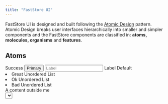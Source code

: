 ```yaml
---
title: "FastStore UI"
---
```

FastStore UI is designed and built following the [Atomic Design](https://bradfrost.com/blog/post/atomic-web-design/) pattern.
Atomic Design breaks user interfaces hierarchically into smaller and simpler components and the FastStore components are classified in: **atoms, molecules, organisms** and **features**.

## Atoms

<CardList columns={4}>
  <CardItem
    title="Badge"
    description="Badges are status descriptors used to emphasize an item's state."
    actionPath="/docs/guides/faststore/atoms-badge"
  >
    <Badge variant="success">Success</Badge>
  </CardItem>
  <CardItem
    title="Button"
    description="Buttons indicate actions that users can take, like adding an item to the cart."
    actionPath="/docs/guides/faststore/atoms-button"
  >
    <Button variant="primary">Primary</Button>
  </CardItem>
  <CardItem
    title="Checkbox"
    description="Checkboxes allow users to toggle an option on or off."
    actionPath="/docs/guides/faststore/atoms-checkbox"
  >
    <Checkbox checked readOnly />
  </CardItem>
  <CardItem
    title="Icon"
    description="Icons are simplified graphics used to represent concepts and help users navigate the UI."
    actionPath="/docs/guides/faststore/atoms-icon"
  >
    <Icon name="ShoppingCart" weight="regular" width={24} height={24} />
  </CardItem>
  <CardItem
    title="Input"
    description="Fields used to get user inputs."
    actionPath="/docs/guides/faststore/atoms-input"
  >
    <Input placeholder="Label" id="inputfield-default" />
  </CardItem>
  <CardItem
    title="Label"
    description="Describes the meaning of input fields."
    actionPath="/docs/guides/faststore/atoms-label"
  >
    <Label>Label</Label>
  </CardItem>
  <CardItem
    title="Link"
    description="Performs the same behavior of a regular anchor tag (`a`), but can be used as any HTML tag and component."
    actionPath="/docs/guides/faststore/atoms-link"
  >
    <Link variant="default">Default</Link>
  </CardItem>
  <CardItem
    title="List"
    description="Lists group related content. They can be ordered or unordered."
    actionPath="/docs/guides/faststore/atoms-list"
  >
    <List marker>
      <li>Great Unordered List</li>
      <li>Ok Unordered List</li>
      <li>Bad Unordered List</li>
    </List>
  </CardItem>
  <CardItem
    title="Loader"
    description="Loaders provide a visual cue that an action is being processed."
    actionPath="/docs/guides/faststore/atoms-loader"
  >
    <Loader />
  </CardItem>
  <CardItem
    title="Overlay"
    description="Overlays provide contextual information on top of the current layer of the interface."
    actionPath="/docs/guides/faststore/atoms-overlay"
  >
    <div
      style={{
        position: 'relative',
        height: '8rem',
        width: '100%',
        textAlign: 'center',
      }}
    >
      A content outside me
      <Overlay style={{ position: 'absolute' }} />
    </div>
  </CardItem>
  <CardItem
    title="Price"
    description="Used to display the price of a given product, discount and total values."
    actionPath="/docs/guides/faststore/atoms-price"
  >
    <Price value={62.5} variant="selling" />
  </CardItem>
  <CardItem
    title="Radio"
    description="Allow users to select one option from a set."
    actionPath="/docs/guides/faststore/atoms-radio"
  >
    <Radio checked readOnly />
  </CardItem>
  <CardItem
    title="Select"
    description="Select components allow users to pick an option from a predefined list."
    actionPath="/docs/guides/faststore/atoms-select"
  >
    <Select
      id="select-overview-default"
      options={{
        great: 'Great',
        ok: 'Ok',
        bad: 'Bad',
      }}
    />
  </CardItem>
  <CardItem
    title="Skeleton"
    description="Improves the store's experience and perceived performance through loading placeholders."
    actionPath="/docs/guides/faststore/atoms-skeleton"
  >
    <Skeleton size={{ width: '150px', height: '80px' }} borderRadius="32px" />
  </CardItem>
  <CardItem
    title="Slider"
    description="Allows users to select a single value from a range."
    actionPath="/docs/guides/faststore/atoms-slider"
  >
    <Slider
      max={{ absolute: 500, selected: 250 }}
      min={{ absolute: 0, selected: 100 }}
      absoluteValuesLabel={{ min: '0', max: '500' }}
    />
  </CardItem>
  <CardItem
    title="SROnly"
    description="Hides an element visually. Improve accessibility by providing text to screen readers when applied."
    actionPath="/docs/guides/faststore/atoms-sr-only"
  >
    <SROnly text="visually hidden text" />
  </CardItem>
</CardList>

---

## Molecules

<CardList columns={3}>
  <CardItem
    title="Accordion"
    description="Displays an expandable/collapsible list of items."
    actionPath="/docs/guides/faststore/molecules-accordion"
  >
    <UsageAccordionMultiple/>
  </CardItem>
  <CardItem
    title="Alert"
    description="Displays short messages related to the behavior of a system, feature or page."
    actionPath="/docs/guides/faststore/molecules-alert"
  >
    <Alert link={{ children: 'Link', href: '#' }} dismissible>
      Alert message
    </Alert>
  </CardItem>
  <CardItem
    title="Breadcrumb"
    description="Indicates the user's location in a website hierarchy."
    actionPath="/docs/guides/faststore/molecules-breadcrumb"
    zoomOut
  >
    <Breadcrumb breadcrumbList={breadcrumbList} />
  </CardItem>
  <CardItem
    title="Buy Button"
    description="Intends to send the user to the checkout/cart step directly."
    actionPath="/docs/guides/faststore/molecules-breadcrumb"
  >
    <BuyButton>Buy Now</BuyButton>
  </CardItem>
  {/* <CardItem
    title="Carousel"
    description="Slides through multiple elements using custom controls."
    actionPath="/docs/guides/faststore/molecules-carousel"
  >
    <CarouselUsage />
  </CardItem> */}
  <CardItem
    title="Cart Item"
    description="Used to present the summarized information of a product inside the Cart."
    actionPath="/docs/guides/faststore/molecules-cart-item"
  >
    <CartItem
      price={{
        value: product.offers.offers[0].price,
        listPrice: product.offers.offers[0].listPrice,
        formatter: useFormattedPrice,
      }}
      quantity={3}
    >
      <CartItemImage>
        <img
          data-fs-image
          src={product.image[0].url}
          alt={product.image[0].alternateName}
        />
      </CartItemImage>
      <CartItemSummary
        title={product.isVariantOf.name}
        activeVariations={activeVariations}
      />
    </CartItem>
  </CardItem>
  <CardItem
    title="Checkbox Field"
    description={
      <>
        Wraps a <code>Checkbox</code> input and its corresponding{' '}
        <code>Label</code>. It allows users to select one option from a set.
      </>
    }
    actionPath="/docs/guides/faststore/molecules-checkbox-field"
  >
    <CheckboxField label="Default" id="checkboxfield-default" />
  </CardItem>
  <CardItem
    title="Discount Badge"
    description={
      <>
        A custom <code>Badge</code> that display product's discounts.
      </>
    }
    actionPath="/docs/guides/faststore/molecules-discount-badge"
  >
    <DiscountBadge listPrice={80} spotPrice={40} />
  </CardItem>
  <CardItem
    title="Dropdown"
    description="Displays a set of actions/items to the user, usually used to show a menu of options."
    actionPath="/docs/guides/faststore/molecules-dropdown"
  >
    <Dropdown>
      <DropdownButton icon={<Icon name="CaretDown" />}>
        {'Dropdown'}
      </DropdownButton>
      <DropdownMenu>
        <DropdownItem icon={<Icon name="ArrowElbowDownRight" />}>
          {'Dropdown Item 1'}
        </DropdownItem>
        <DropdownItem icon={<Icon name="ArrowElbowDownRight" />}>
          {'Dropdown Item 2'}
        </DropdownItem>
      </DropdownMenu>
    </Dropdown>
  </CardItem>
  <CardItem
    title="Gift"
    description="Displays an additional item to purchase as a gift."
    actionPath="/docs/guides/faststore/molecules-gift"
  >
    <Gift icon={<Icon name="Tag" />}>
      <GiftImage>
        <img
          src="https://storeframework.vtexassets.com/arquivos/ids/190902/unsplash-magic-mouse.jpg?v=637800136963870000"
          alt="Magicwhite"
          width={89}
          height={89}
        />
      </GiftImage>
      <GiftContent
        productName="Apple Magic Mouse"
        price={{ value: 999, listPrice: 999, formatter: useFormattedPrice }}
      />
    </Gift>
  </CardItem>
  <CardItem
    title="Icon Button"
    description="icons that trigger some sort of action, such as adding an item to the cart."
    actionPath="/docs/guides/faststore/molecules-discount-badge"
  >
    <IconButton icon={<Icon name="ShoppingCart" />} aria-label="Buy" />
  </CardItem>
  <CardItem
    title="Input Field"
    description={
      <>
        Wraps an <code>Input</code> and its corresponding <code>Label</code>.
      </>
    }
    actionPath="/docs/guides/faststore/molecules-input-field"
  >
    <InputField label="Input w/ Action" id="inputfield-action" actionable />
  </CardItem>
  <CardItem
    title="Link Button"
    description={
      <>
        Visuallly replicates a <code>Button</code>, however acts as a link to
        navigate users between pages.
      </>
    }
    actionPath="/docs/guides/faststore/molecules-link-button"
  >
    <LinkButton href="#">Link Button</LinkButton>
  </CardItem>
  <CardItem
    title="Modal"
    description="Are dialog windows that sit on top of an application's main view."
    actionPath="/docs/guides/faststore/molecules-modal"
  >
    <UIProvider>
      <ModalBase />
    </UIProvider>
  </CardItem>
  <CardItem
    title="Navbar Links"
    description="Used to display a set of navigation links that self adapts on mobile or desktop screens."
    actionPath="/docs/guides/faststore/molecules-navbar-links"
    zoomOut
  >
    <NavbarLinksUsage />
  </CardItem>
  <CardItem
    title="Order Summary"
    description="Provides a summary of the items in the cart, including the total price, related shipping tax, and discounts."
    actionPath="/docs/guides/faststore/molecules-order-summary"
    fullWidth
  >
    <OrderSummary
      subtotalLabel="Subtotal (3 products)"
      subtotalValue={useFormattedPrice(1200)}
      discountValue={`-${useFormattedPrice(100)}`}
      totalValue={useFormattedPrice(1100)}
    />
  </CardItem>
  <CardItem
    title="Product Card"
    description="Displays summarized information about a product."
    actionPath="/docs/guides/faststore/molecules-product-card"
  >
    <ProductCard bordered>
      <ProductCardImage>
        <img
          data-fs-image
          src={product.image[1].url}
          alt={product.image[1].alternateName}
        />
      </ProductCardImage>
      <ProductCardContent
        title="Mouse"
        price={{
          value: product.offers.offers[0].price,
          listPrice: product.offers.offers[0].listPrice,
          formatter: useFormattedPrice,
        }}
        ratingValue={3.5}
      />
    </ProductCard>
  </CardItem>
  <CardItem
    title="Product Title"
    description="Used on Product Details Page, wraps the product name, a product label and the rating."
    actionPath="/docs/guides/faststore/molecules-product-title"
    fullWidth
  >
    <ProductTitle
      title={<h1>Apple Mouse</h1>}
      label={<DiscountBadge size="big" listPrice={100} spotPrice={90} />}
      refNumber="99995945"
      ratingValue={4}
    />
  </CardItem>
  <CardItem
    title="Quantity Selector"
    description="Allows customers to select the quantity of a given product to purchase."
    actionPath="/docs/guides/faststore/molecules-quantity-selector"
  >
    <QuantitySelector min={1} max={10} initial={5} />
  </CardItem>
  <CardItem
    title="Radio Field"
    description={
      <>
        Wraps a <code>Radio</code> input and its corresponding{' '}
        <code>Label</code>. It allows users to select one option from a set.
      </>
    }
    actionPath="/docs/guides/faststore/molecules-radio-field"
  >
    <RadioField label="Checked" id="radiofield-checked" checked readOnly />
  </CardItem>
  <CardItem
    title="Radio Group"
    description="Allows users to select a single option from a list of two or more mutually exclusive options."
    actionPath="/docs/guides/faststore/molecules-radio-group"
  >
    <RadioGroup name="radiogroup">
      <RadioField label="First" name="radiogroup" id="radiofield-first" />
      <RadioField label="Second" name="radiogroup" id="radiofield-second" />
      <RadioField label="Third" name="radiogroup" id="radiofield-third" />
    </RadioGroup>
  </CardItem>
  <CardItem
    title="Rating"
    description="Displays the average rating of a product based on other shoppers' feedback and reviews."
    actionPath="/docs/guides/faststore/molecules-rating"
  >
    <Rating value={3.5} icon={<Icon name="Star" />} />
  </CardItem>
  <CardItem
    title="Region Bar"
    description={
      <>
        Trigger the <code>RegionModal</code> and is part of{' '}
        <code>Regionalization</code> feature.
      </>
    }
    actionPath="/docs/guides/faststore/molecules-region-bar"
  >
    <RegionBar icon={<Icon name="MapPin" />} label="Set your location" />
  </CardItem>
  <CardItem
    title="Search Auto Complete"
    description={
      <>
        Lists auto completing suggestions based on searched term. This component
        is part of the <code>Search</code> feature.
      </>
    }
    actionPath="/docs/guides/faststore/molecules-search-auto-complete"
  >
    <SearchAutoComplete>
      {suggestions?.map((suggestion) => (
        <SearchAutoCompleteTerm
          key={suggestion.value}
          term={searchContent}
          suggestion={suggestion.value}
          linkProps={{ href: '#' }}
        />
      ))}
    </SearchAutoComplete>
  </CardItem>
  <CardItem
    title="Search Dropdown"
    description={
      <>
        Combines all <code>Search</code> components to show all options in{' '}
        <code>SearchInput</code>. This component is part of the{' '}
        <code>Search</code> feature.
      </>
    }
    actionPath="/docs/guides/faststore/molecules-search-dropdown"
    zoomOut
  >
    <SearchDropdownUsage term="App" products={product} />
  </CardItem>
  <CardItem
    title="Search History"
    description={
      <>
        Responsible for showing the latest terms searched by a user. This
        component is part of the <code>Search</code> feature.
      </>
    }
    actionPath="/docs/guides/faststore/molecules-search-history"
  >
    <SearchHistory title="History">
      <SearchHistoryTerm value="Headphone" linkProps={{ href: '#' }} />
      <SearchHistoryTerm value="Audio & Video" linkProps={{ href: '#' }} />
      <SearchHistoryTerm value="mh-7000" linkProps={{ href: '#' }} />
    </SearchHistory>
  </CardItem>
  <CardItem
    title="Search Input Field"
    description={
      <>
        An <code>InputField</code> with a search button. This component is part
        of the <code>Search</code> feature.
      </>
    }
    actionPath="/docs/guides/faststore/molecules-search-input-field"
  >
    <SearchInputField onSubmit={() => {}} />
  </CardItem>
  <CardItem
    title="Search Products"
    description={
      <>
        Shows details of the suggested products. This component is part of the{' '}
        <code>Search</code> feature.
      </>
    }
    actionPath="/docs/guides/faststore/molecules-search-products"
  >
    <SearchProducts>
      <SearchProductItem linkProps={{ href: '#' }}>
        <SearchProductItemImage>
          <img
            data-fs-image
            src={product.image[1].url}
            alt={product.image[1].alternateName}
          />
        </SearchProductItemImage>
        <SearchProductItemContent
          title={product.isVariantOf.name}
          price={{
            value: product.offers.offers[0].price,
            listPrice: product.offers.offers[0].listPrice,
            formatter: useFormattedPrice,
          }}
        />
      </SearchProductItem>
      <SearchProductItem linkProps={{ href: '#' }}>
        <SearchProductItemImage>
          <img
            data-fs-image
            src={product.image[1].url}
            alt={product.image[1].alternateName}
          />
        </SearchProductItemImage>
        <SearchProductItemContent
          title={product.isVariantOf.name}
          price={{
            value: product.offers.offers[0].price,
            listPrice: product.offers.offers[0].listPrice,
            formatter: useFormattedPrice,
          }}
        />
      </SearchProductItem>
    </SearchProducts>
  </CardItem>
  <CardItem
    title="Search Top"
    description={
      <>
        Displays the most searched terms by customers. This component is part of
        the <code>Search</code> feature.
      </>
    }
    actionPath="/docs/guides/faststore/molecules-search-top"
  >
    <SearchTop title="Top Search">
      <SearchTopTerm value="Notebooks" linkProps={{ href: '#' }} index={0} />
      <SearchTopTerm
        value="Laser Printer"
        linkProps={{ href: '#' }}
        index={1}
      />
      <SearchTopTerm
        value="Bluetooth Keyboard"
        linkProps={{ href: '#' }}
        index={2}
      />
    </SearchTop>
  </CardItem>
  <CardItem
    title="Select Field"
    description={
      <>
        Wraps a <code>Select</code> input and its corresponding{' '}
        <code>Label</code>. It allows users to select one option from a set.
      </>
    }
    actionPath="/docs/guides/faststore/molecules-select-field"
  >
    <SelectField
      id="select-overview-default"
      label="Select a Status:"
      options={{
        great: 'Great',
        ok: 'Ok',
        bad: 'Bad',
      }}
    />
  </CardItem>
  <CardItem
    title="SKU Selector"
    description="Used in Product Details Pages (PDPs) to display all the available variants for a given product."
    actionPath="/docs/guides/faststore/molecules-sku-selector"
  >
    <SkuSelectorColor />
  </CardItem>
  <CardItem
    title="Table"
    description="Displays information in a friendly way, allowing users to scan for details quickly."
    actionPath="/docs/guides/faststore/molecules-table"
  >
    <Table variant="bordered">
      <TableHead>
        <TableRow>
          <TableCell scope="col" variant="header" align="left">
            Bordered
          </TableCell>
          <TableCell scope="col" variant="header" align="right">
            Total
          </TableCell>
        </TableRow>
      </TableHead>
      <TableBody>
        {options.map((option) => (
          <TableRow key={option.numberOfInstallments}>
            <TableCell variant="header" align="left">
              {option.numberOfInstallments}x
            </TableCell>
            <TableCell align="right">
              <Price formatter={useFormattedPrice} value={option.total} />
            </TableCell>
          </TableRow>
        ))}
      </TableBody>
    </Table>
  </CardItem>
  <CardItem
    title="Tag"
    description={
      <>
        Are an interactive <code>Badge</code>. By default, its have a close
        button.
      </>
    }
    actionPath="/docs/guides/faststore/molecules-tag"
  >
    <Tag variant="highlighted" label="Tag" onClose={() => {}} />
  </CardItem>
  <CardItem
    title="Toast"
    description="Used to display notifications."
    actionPath="/docs/guides/faststore/molecules-toast"
  >
    <UIProvider>
      <ToastUsage
        message={'Simple Toast message.'}
        status={'INFO'}
        btnLabel="Simple Toast"
      />
    </UIProvider>
  </CardItem>
  <CardItem
    title="Toggle"
    description="A customized checkbox input styled to look like a switch button."
    actionPath="/docs/guides/faststore/molecules-toggle"
  >
    <Toggle id="toggle-default-checked" checked readOnly />
  </CardItem>
  <CardItem
    title="Toggle Field"
    description={
      <>
        Toggle Field wraps a <code>Toggle</code> input and its corresponding{' '}
        <code>Label</code>.
      </>
    }
    actionPath="/docs/guides/faststore/molecules-toggle-field"
  >
    <ToggleField id="toggle-field-default" label="Label" />
  </CardItem>
</CardList>

---

## Organisms

<CardList columns={3}>
  <CardItem
    title="Banner Text"
    description="Used for advertising brands, products, and/or collections."
    actionPath="/docs/guides/faststore/organisms/banner-text"
    zoomOut
  >
    <BannerText>
      <BannerTextContent
        title="Explore more about our amazing products"
        caption="All the amazing products from the brands we partner with."
        link="/"
        linkText="See more"
      />
    </BannerText>
  </CardItem>
  <CardItem
    title="Cart Sidebar"
    description="Displays the summary of items added to the cart along with detailed information, and checkout option."
    actionPath="/docs/guides/faststore/organisms/cart-sidebar"
  >
    <UIProvider>
      <CartSidebarUsage />
    </UIProvider>
  </CardItem>
  <CardItem
    title="Empty State"
    description="Used to represent an empty state."
    actionPath="/docs/guides/faststore/organisms/empty-state"
    zoomOut
  >
    <EmptyState
      title="Your Cart is empty"
      titleIcon={
        <Icon name="ShoppingCart" width={56} height={56} weight="thin" />
      }
    >
      <Button variant="secondary">Start Shopping</Button>
    </EmptyState>
  </CardItem>
  <CardItem
    title="Filter"
    description="Filters products inside the Product Listing Page (PLP) and Search Page."
    actionPath="/docs/guides/faststore/organisms/filter"
    containerStyle={{ alignItems: 'flex-start' }}
  >
    <UIProvider>
      <SearchProvider onChange={() => ({})}>
        <FilterUsage />
      </SearchProvider>
    </UIProvider>
  </CardItem>
  <CardItem
    title="Filter Slider"
    description={
      <>
        The mobile <code>Filter</code> view that is rendered inside a <code>SlideOver</code> component.
      </>
    }
    actionPath="/docs/guides/faststore/organisms/filter-slider"
  >
    <UIProvider>
      <SearchProvider onChange={() => ({})}>
        <FilterUsage onlyMobile={true} />
      </SearchProvider>
    </UIProvider>
  </CardItem>
  <CardItem
    title="Hero"
    description="Full-width banner presented on the above-the-fold section of a web page."
    actionPath="/docs/guides/faststore/organisms/hero"
    zoomOut
  >
    <Hero>
      <HeroImage>
        <img
          alt="Controller on a table"
          src="https://storeframework.vtexassets.com/arquivos/ids/190897/Photo.jpg"
        />
      </HeroImage>
      <HeroHeader
        title="Explore our products"
        subtitle="All the amazing products from the brands we partner with."
        link="/"
        linkText="See more"
      />
    </Hero>
  </CardItem>
  <CardItem
    title="Image Gallery"
    description="Used when you want to display a series of photos in a gallery on a post or page."
    actionPath="/docs/guides/faststore/organisms/image-gallery"
    zoomOut
  >
    <ImageGalleryUsage images={imagesUsage} />
  </CardItem>
  <CardItem
    title="Navbar"
    description="Represents the page header and groups features like Search and Regionalization."
    actionPath="/docs/guides/faststore/organisms/navbar"
    zoomOut
  >
    <UIProvider>
      <NavbarUsage />
    </UIProvider>
  </CardItem>
  <CardItem
    title="Navbar Slider"
    description={
      <>
        As part of the <code>Navbar</code>, this component is its{' '}
        <strong>mobile version</strong> used to list the navigation links
        through the <code>NavbarLinks</code>.
      </>
    }
    actionPath="/docs/guides/faststore/organisms/navbar-slider"
  >
    <UIProvider>
      <NavbarSliderUsage />
    </UIProvider>
  </CardItem>
  <CardItem
    title="Out of Stock"
    description="Used to announce to users that the product is out of stock."
    actionPath="/docs/guides/faststore/organisms/out-of-stock"
  >
    <OutOfStock
      title="Out of Stock"
      subtitle="Notify me when available"
      inputLabel="Email"
      buttonLabel="Notify Me"
      onSubmit={() => {}}
      disabled={false}
    />
  </CardItem>
  <CardItem
    title="Payment Methods"
    description="Displays the logos of the available payment options in a store."
    actionPath="/docs/guides/faststore/organisms/payment-methods"
  >
    <PaymentMethods title={<h3>Payment Methods</h3>} flagList={flags} />
  </CardItem>
  <CardItem
    title="Price Range"
    description={
      <>
        <code>Slider</code> that allows users to select a maximum and minimum
        price from a range.
      </>
    }
    actionPath="/docs/guides/faststore/organisms/price-range"
  >
    <PriceRangeUsage />
  </CardItem>
  <CardItem
    title="Product Grid"
    description="A section generally used on PLP pages to list the products available in the store."
    actionPath="/docs/guides/faststore/organisms/product-grid"
    zoomOut
  >
    <ProductGrid>
      {products.map(({ product }, idx) => (
        <ProductGridItem>
          <ProductCard>
            <ProductCardImage>
              <img
                data-fs-image
                src={product.image[0].url}
                alt={product.image[0].alternateName}
              />
            </ProductCardImage>
            <ProductCardContent
              title={product.isVariantOf.name}
              price={{
                value: product.offers.offers[0].price,
                listPrice: product.offers.offers[0].listPrice,
                formatter: useFormattedPrice,
              }}
            />
          </ProductCard>
        </ProductGridItem>
      ))}
    </ProductGrid>
  </CardItem>
  <CardItem
    title="Product Shelf"
    description="Displays a list of products to be used as a section on the store."
    actionPath="/docs/guides/faststore/organisms/product-shelf"
    zoomOut
  >
    <ProductShelfUsage items={6}/>
  </CardItem>
  <CardItem
    title="Region Modal"
    description={
      <>
        A <code>Modal</code> with some region configurations. The component is
        part of <code>Regionalization</code> feature.
      </>
    }
    actionPath="/docs/guides/faststore/organisms/region-modal"
  >
    <UIProvider>
      <RegionModalUsage />
    </UIProvider>
  </CardItem>
  <CardItem
    title="Search Input"
    description={
      <>
        Responsible to receive, search and display suggestions. This component
        is part of the <code>Search</code> feature.
      </>
    }
    actionPath="/docs/guides/faststore/organisms/search-input"
  >
    <SearchInputUsage />
  </CardItem>
  <CardItem
    title="Shipping Simulation"
    description={
      <>
        Lets customers set the <code>PostalCode</code> and see the shipping
        options in the `PDP`.
      </>
    }
    actionPath="/docs/guides/faststore/organisms/shipping-simulation"
  >
    <ShippingSimulationUsage />
  </CardItem>
  <CardItem
    title="Slide Over"
    description="Represents an aditional session that complements the screen's information."
    actionPath="/docs/guides/faststore/organisms/slide-over"
  >
    <UIProvider>
      <SlideOverPartialRight />
    </UIProvider>
  </CardItem>
</CardList>
